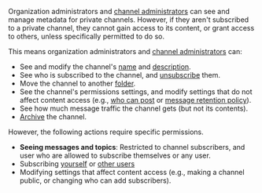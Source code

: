 Organization administrators and [channel
administrators](/help/configure-who-can-administer-a-channel) can see and manage
metadata for private channels. However, if they aren't subscribed to a private
channel, they cannot gain access to its content, or grant access to others,
unless specifically permitted to do so.

This means organization administrators and [channel
administrators](/help/configure-who-can-administer-a-channel) can:

* See and modify the channel's [name](/help/rename-a-channel) and [description](/help/change-the-channel-description).
* See who is subscribed to the channel, and
  [unsubscribe](/help/unsubscribe-users-from-a-channel) them.
* Move the channel to another [folder](/help/channel-folders).
* See the channel's permissions settings, and modify settings that do not affect
  content access (e.g., [who can post](/help/channel-posting-policy) or [message
  retention policy](/help/message-retention-policy)).
* See how much message traffic the channel gets (but not its contents).
* [Archive](/help/archive-a-channel) the channel.

However, the following actions require specific permissions.

* **Seeing messages and topics**: Restricted to channel subscribers, and user
  who are allowed to subscribe themselves or any user.
* Subscribing [yourself](/help/configure-who-can-subscribe) or [other
  users](/help/configure-who-can-invite-to-channels)
* Modifying settings that affect content access (e.g., making a channel
  public, or changing who can add subscribers).
